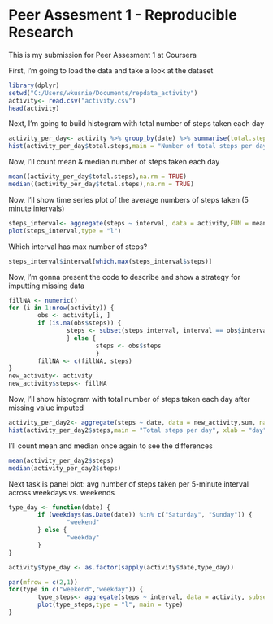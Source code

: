 Peer Assesment 1 - Reproducible Research
=============================================================================

This is my submission for Peer Assesment 1 at Coursera 

First, I'm going to load the data and take a look at the dataset

```r
library(dplyr)
setwd("C:/Users/wkusnie/Documents/repdata_activity")
activity<- read.csv("activity.csv")
head(activity)
```

Next, I'm going to build histogram with total number of steps taken each day

```r
activity_per_day<- activity %>% group_by(date) %>% summarise(total.steps=sum(steps))
hist(activity_per_day$total.steps,main = "Number of total steps per day")
```

Now, I'll count mean & median number of steps taken each day

```r
mean((activity_per_day$total.steps),na.rm = TRUE)
median((activity_per_day$total.steps),na.rm = TRUE)
```

Now, I'll show time series plot of the average numbers of steps taken (5 minute intervals)

```r
steps_interval<- aggregate(steps ~ interval, data = activity,FUN = mean)
plot(steps_interval,type = "l")
```

Which interval has max number of steps?

```r
steps_interval$interval[which.max(steps_interval$steps)]
```

Now, I'm gonna present the code to describe and show a strategy for imputting missing data

```r
fillNA <- numeric()
for (i in 1:nrow(activity)) {
        obs <- activity[i, ]
        if (is.na(obs$steps)) {
                steps <- subset(steps_interval, interval == obs$interval)$steps
                } else {
                        steps <- obs$steps
                        }
        fillNA <- c(fillNA, steps)
}
new_activity<- activity
new_activity$steps<- fillNA
```

Now, I'll show histogram with total number of steps taken each day after missing value imputed

```r
activity_per_day2<- aggregate(steps ~ date, data = new_activity,sum, na.rm = TRUE)
hist(activity_per_day2$steps,main = "Total steps per day", xlab = "day", col = "blue")
```

I'll count mean and median once again to see the differences

```r
mean(activity_per_day2$steps)
median(activity_per_day2$steps)
```

Next task is panel plot: avg number of steps taken per 5-minute interval across weekdays vs. weekends

```r
type_day <- function(date) {
        if (weekdays(as.Date(date)) %in% c("Saturday", "Sunday")) {
                "weekend"
        } else {
                "weekday"
        }
}

activity$type_day <- as.factor(sapply(activity$date,type_day))

par(mfrow = c(2,1))
for(type in c("weekend","weekday")) {
        type_steps<- aggregate(steps ~ interval, data = activity, subset = activity$type_day == type, FUN = mean)
        plot(type_steps,type = "l", main = type)
}
```


